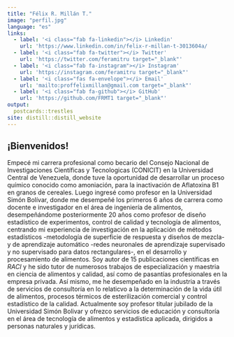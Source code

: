 ```yaml
---
title: "Félix R. Millán T."
image: "perfil.jpg"
language: "es"
links:
  - label: '<i class="fab fa-linkedin"></i> Linkedin'
    url: 'https://www.linkedin.com/in/felix-r-millan-t-3013604a/            target="_blank"'
  - label: '<i class="fab fa-twitter"></i> Twitter'
    url: 'https://twitter.com/feramitru target="_blank"'
  - label: '<i class="fab fa-instagram"></i> Instagram'
    url: 'https://instagram.com/feramitru target="_blank"'
  - label: '<i class="fas fa-envelope"></i> Email'
    url: 'mailto:proffelixmillan@gmail.com target="_blank"'
  - label: '<i class="fab fa-github"></i> GitHub'
    url: 'https://github.com/FRMT1 target="_blank"'
output:
  postcards::trestles
site: distill::distill_website
---
```

 
## ¡Bienvenidos!

Empecé mi carrera profesional como becario del Consejo Nacional de Investigaciones Científicas y Tecnologicas (CONICIT) en la Universidad Central de Venezuela, donde tuve la oportunidad de desarrollar un proceso químico conocido como amoniación, para la inactivación de Aflatoxina B1 en granos de cereales. Luego ingresé como profesor en la Universidad Simón Bolívar, donde me desempeñé los primeros 6 años de carrera como docente e investigador en el área de ingeniería de alimentos, desempeñándome posteriormente 20 años como profesor de diseño estadístico de experimentos, control de calidad y tecnología de alimentos, centrando mi experiencia de investigación en la aplicación de métodos estadísticos -metodología de superficie de respuesta y diseños de mezcla- y de aprendizaje automático -redes neuronales de aprendizaje supervisado y no supervisado para datos rectangulares-, en el desarrollo y procesamiento de alimentos. Soy autor de 15 publicaciones científicas en *RACI* y he sido tutor de numerosos trabajos de especialización y maestria en ciencia de alimentos y calidad, así como de pasantías profesionales en la empresa privada. Así mismo, me he desempeñado en la industria a través de servicios de consultoría en lo relaticvo a la determinación de la vida útil de alimentos, procesos térmicos de esterilización comercial y control estadístico de la calidad. Actualmente soy profesor titular jubilado de la Universidad Simón Bolivar y ofrezco servicios de educación y consultoría en el área de tecnología de alimentos y estadística aplicada, dirigidos a personas naturales y jurídicas.





